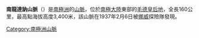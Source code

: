 '''南龍達訥山脈'''（{{lang-no|Sør-Rondane}}）是[[南極洲|南極洲]]的[[山脈|山脈]]，位於[[南極大陸|南極大陸]]東部的[[毛德皇后地|毛德皇后地]]，全長160公里，最高點海拔高度3,400米，該山脈在1937年2月6日被[[挪威|挪威]]探險隊發現。

{{coord|72|0|S|25|0|E|display=title}}

{{Antarctica-geo-stub}}
[[Category:南極洲山脈|Category:南極洲山脈]]